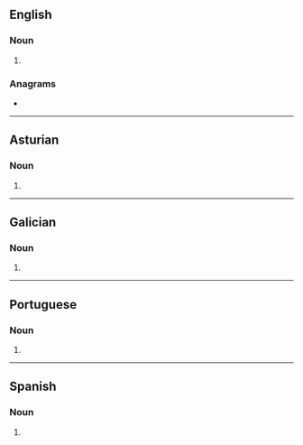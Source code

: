 ==English==

===Noun===
{{head|en|noun form}}

# {{plural of|en|golpe}}

===Anagrams===
* {{anagrams|en|a=eglops|Gospel|glopes|gospel}}

----

==Asturian==

===Noun===
{{head|ast|noun form}}

# {{plural of|ast|golpe}}

----

==Galician==

===Noun===
{{head|gl|noun form}}

# {{plural of|gl|golpe}}

----

==Portuguese==

===Noun===
{{head|pt|noun form}}

# {{plural of|pt|golpe}}

----

==Spanish==

===Noun===
{{head|es|noun form|g=m-p}}

# {{plural of|es|golpe}}